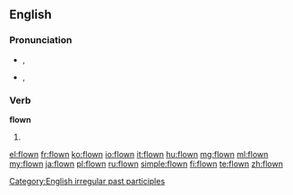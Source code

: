 ==English==

===Pronunciation===
* {{a|UK}} {{IPA|/ˈfləʊn/}}, {{SAMPA|/"fl@Un/}}
*: {{rhymes|əʊn}}
* {{a|US}} {{IPA|/ˈfloʊn/}}, {{SAMPA|/"floUn/}}
*: {{audio|en-us-flown.ogg|Audio (US)}}

===Verb===
'''flown'''

# {{past participle of|[[fly]]}}

[[Category:English irregular past participles]]

[[el:flown]]
[[fr:flown]]
[[ko:flown]]
[[io:flown]]
[[it:flown]]
[[hu:flown]]
[[mg:flown]]
[[ml:flown]]
[[my:flown]]
[[ja:flown]]
[[pl:flown]]
[[ru:flown]]
[[simple:flown]]
[[fi:flown]]
[[te:flown]]
[[zh:flown]]
